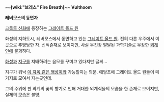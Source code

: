 ~~'''[wiki:"브레스" Fire Breath]'''~~
'''Vulthoom'''


'''레버모스의 동면자'''


[[크툴루 신화]]에 등장하는 [[그레이트 올드 원]]


화성의 지하도시, 레버모스에서 동면하고 있는 [[그레이트 올드 원]].
전혀 다른 우주에서 이곳으로 추방당한 자. 신적존재로 보이지만, 사실 무진장 발달된 과학기술로 무장한 [[외계인]]에 불과하다.

[[화성]]과 [[지구]]를 지배하려는 음모를 꾸미고 있다지만 글쎄...

지구가 워낙 [[이 지옥 같은 행성]]이라 가능할지는 의문. 애당초에 그레이트 올드 원들이 떼거지로 모여서 자는곳인데.

그의 주위에 핀 외계의 꽃의 향기로 인해 거대한 외계식물의 모습을 한 존재로 보이지만, 실제의 모습은 불명.

